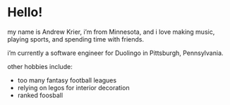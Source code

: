 # Hello!

my name is Andrew Krier, i’m from Minnesota, and i love making music, playing sports, and spending time with friends.

i’m currently a software engineer for Duolingo in Pittsburgh, Pennsylvania.

other hobbies include:

-   too many fantasy football leagues
-   relying on legos for interior decoration
-   ranked foosball
